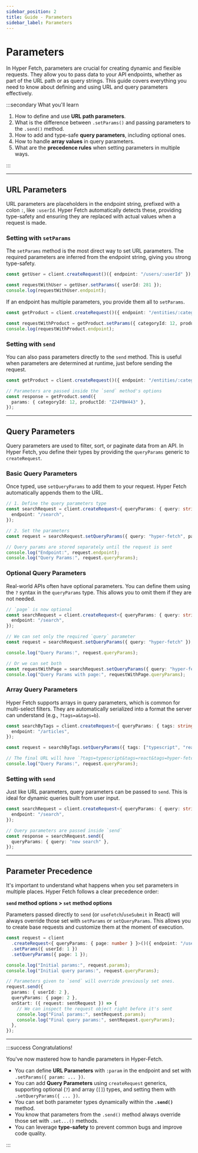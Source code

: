 ```yaml
---
sidebar_position: 2
title: Guide - Parameters
sidebar_label: Parameters
---
```


# Parameters

In Hyper Fetch, parameters are crucial for creating dynamic and flexible requests. They allow you to pass data to your
API endpoints, whether as part of the URL path or as query strings. This guide covers everything you need to know about
defining and using URL and query parameters effectively.

:::secondary What you'll learn

1.  How to define and use **URL path parameters**.
2.  What is the difference between `.setParams()` and passing parameters to the `.send()` method.
3.  How to add and type-safe **query parameters**, including optional ones.
4.  How to handle **array values** in query parameters.
5.  What are the **precedence rules** when setting parameters in multiple ways.

:::

---

## URL Parameters

URL parameters are placeholders in the endpoint string, prefixed with a colon `:`, like `:userId`. Hyper Fetch
automatically detects these, providing type-safety and ensuring they are replaced with actual values when a request is
made.

### Setting with `setParams`

The `setParams` method is the most direct way to set URL parameters. The required parameters are inferred from the
endpoint string, giving you strong type-safety.

```ts live
const getUser = client.createRequest()({ endpoint: "/users/:userId" });

const requestWithUser = getUser.setParams({ userId: 281 });
console.log(requestWithUser.endpoint);
```

If an endpoint has multiple parameters, you provide them all to `setParams`.

```ts live
const getProduct = client.createRequest()({ endpoint: "/entities/:categoryId/:productId" });

const requestWithProduct = getProduct.setParams({ categoryId: 12, productId: "Z24PBW443" });
console.log(requestWithProduct.endpoint);
```

### Setting with `send`

You can also pass parameters directly to the `send` method. This is useful when parameters are determined at runtime,
just before sending the request.

```ts
const getProduct = client.createRequest()({ endpoint: "/entities/:categoryId/:productId" });

// Parameters are passed inside the `send` method's options
const response = getProduct.send({
  params: { categoryId: 12, productId: "Z24PBW443" },
});
```

---

## Query Parameters

Query parameters are used to filter, sort, or paginate data from an API. In Hyper Fetch, you define their types by
providing the `queryParams` generic to `createRequest`.

### Basic Query Parameters

Once typed, use `setQueryParams` to add them to your request. Hyper Fetch automatically appends them to the URL.

```ts live
// 1. Define the query parameters type
const searchRequest = client.createRequest<{ queryParams: { query: string; page: number } }>()({
  endpoint: "/search",
});

// 2. Set the parameters
const request = searchRequest.setQueryParams({ query: "hyper-fetch", page: 1 });

// Query params are stored separately until the request is sent
console.log("Endpoint:", request.endpoint);
console.log("Query Params:", request.queryParams);
```

### Optional Query Parameters

Real-world APIs often have optional parameters. You can define them using the `?` syntax in the `queryParams` type. This
allows you to omit them if they are not needed.

```ts live
// `page` is now optional
const searchRequest = client.createRequest<{ queryParams: { query: string; page?: number } }>()({
  endpoint: "/search",
});

// We can set only the required `query` parameter
const request = searchRequest.setQueryParams({ query: "hyper-fetch" });

console.log("Query Params:", request.queryParams);

// Or we can set both
const requestWithPage = searchRequest.setQueryParams({ query: "hyper-fetch", page: 2 });
console.log("Query Params with page:", requestWithPage.queryParams);
```

### Array Query Parameters

Hyper Fetch supports arrays in query parameters, which is common for multi-select filters. They are automatically
serialized into a format the server can understand (e.g., `?tags=a&tags=b`).

```ts live
const searchByTags = client.createRequest<{ queryParams: { tags: string[] } }>()({
  endpoint: "/articles",
});

const request = searchByTags.setQueryParams({ tags: ["typescript", "react", "hyper-fetch"] });

// The final URL will have `?tags=typescript&tags=react&tags=hyper-fetch`
console.log("Query Params:", request.queryParams);
```

### Setting with `send`

Just like URL parameters, query parameters can be passed to `send`. This is ideal for dynamic queries built from user
input.

```ts
const searchRequest = client.createRequest<{ queryParams: { query: string; page?: number } }>()({
  endpoint: "/search",
});

// Query parameters are passed inside `send`
const response = searchRequest.send({
  queryParams: { query: "new search" },
});
```

---

## Parameter Precedence

It's important to understand what happens when you set parameters in multiple places. Hyper Fetch follows a clear
precedence order:

**`send` method options > `set` method options**

Parameters passed directly to `send` (or `useFetch`/`useSubmit` in React) will always override those set with
`setParams` or `setQueryParams`. This allows you to create base requests and customize them at the moment of execution.

```ts live
const request = client
  .createRequest<{ queryParams: { page: number } }>()({ endpoint: "/users/:userId" })
  .setParams({ userId: 1 })
  .setQueryParams({ page: 1 });

console.log("Initial params:", request.params);
console.log("Initial query params:", request.queryParams);

// Parameters given to `send` will override previously set ones.
request.send({
  params: { userId: 2 },
  queryParams: { page: 2 },
  onStart: ({ request: sentRequest }) => {
    // We can inspect the request object right before it's sent
    console.log("Final params:", sentRequest.params);
    console.log("Final query params:", sentRequest.queryParams);
  },
});
```

---

:::success Congratulations!

You've now mastered how to handle parameters in Hyper-Fetch.

- You can define **URL Parameters** with `:param` in the endpoint and set with `.setParams({ param: ... })`.
- You can add **Query Parameters** using `createRequest` generics, supporting optional (`?`) and array (`[]`) types, and
  setting them with `.setQueryParams({ ... })`.
- You can set both parameter types dynamically within the **`.send()`** method.
- You know that parameters from the `.send()` method always override those set with `.set...()` methods.
- You can leverage **type-safety** to prevent common bugs and improve code quality.

:::
